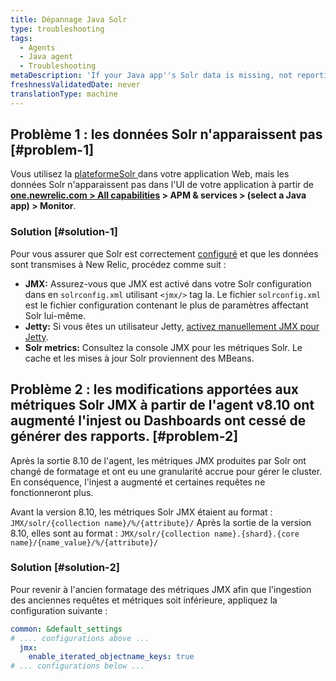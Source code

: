 ```yaml
---
title: Dépannage Java Solr
type: troubleshooting
tags:
  - Agents
  - Java agent
  - Troubleshooting
metaDescription: 'If your Java app''s Solr data is missing, not reporting to New Relic, or too much data is being reported, follow these troubleshooting steps to ensure Solr is configured correctly.'
freshnessValidatedDate: never
translationType: machine
---
```


## Problème 1 : les données Solr n&apos;apparaissent pas [#problem-1]

Vous utilisez la [plateformeSolr ](http://lucene.apache.org/solr/)dans votre application Web, mais les données Solr n&apos;apparaissent pas dans l&apos;UI <InlinePopover type="apm" />de votre application à partir de <DNT>**[one.newrelic.com &gt; All capabilities](https://one.newrelic.com/all-capabilities) &gt; APM &amp; services &gt; (select a Java app) &gt; Monitor**</DNT>.

### Solution [#solution-1]

Pour vous assurer que Solr est correctement [configuré](/docs/agents/java-agent/getting-started/compatibility-requirements-java-agent#other) et que les données sont transmises à New Relic, procédez comme suit :

* <DNT>**JMX:**</DNT> Assurez-vous que JMX est activé dans votre Solr configuration dans en `solrconfig.xml` utilisant `<jmx/>` tag la. Le fichier `solrconfig.xml` est le fichier configuration contenant le plus de paramètres affectant Solr lui-même.
* <DNT>**Jetty:**</DNT> Si vous êtes un utilisateur Jetty, [activez manuellement JMX pour Jetty](https://wiki.eclipse.org/Jetty/Tutorial/JMX#Enabling_JMXConnectorServer_for_Remote_Access).
* <DNT>**Solr metrics:**</DNT> Consultez la console JMX pour les métriques Solr. Le cache et les mises à jour Solr proviennent des MBeans.

## Problème 2 : les modifications apportées aux métriques Solr JMX à partir de l&apos;agent v8.10 ont augmenté l&apos;injest ou Dashboards ont cessé de générer des rapports. [#problem-2]

Après la sortie 8.10 de l&apos;agent, les métriques JMX produites par Solr ont changé de formatage et ont eu une granularité accrue pour gérer le cluster. En conséquence, l&apos;injest a augmenté et certaines requêtes ne fonctionneront plus.

Avant la version 8.10, les métriques Solr JMX étaient au format : `JMX/solr/{collection name}/%/{attribute}/` Après la sortie de la version 8.10, elles sont au format : `JMX/solr/{collection name}.{shard}.{core name}/{name_value}/%/{attribute}/`

### Solution [#solution-2]

Pour revenir à l&apos;ancien formatage des métriques JMX afin que l&apos;ingestion des anciennes requêtes et métriques soit inférieure, appliquez la configuration suivante :

```yml
common: &default_settings
# .... configurations above ...
  jmx:
    enable_iterated_objectname_keys: true
# ... configurations below ...
```